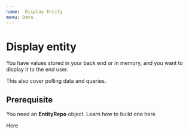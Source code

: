 ```yaml
---
name:  Display Entity
menu: Data
---
```



# Display entity

You have values stored in your back end or in memory, and you want to display it to the end user.

This also cover polling data and queries.

## Prerequisite

You need an **EntityRepo** object. Learn how to build one here 
<Link to="docs-data-index">Here</Link>